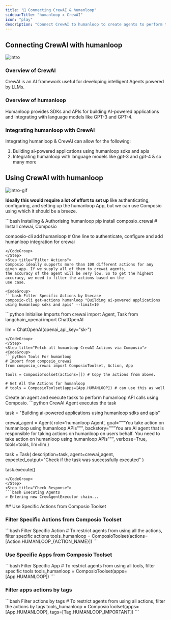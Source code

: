```yaml
---
title: "🚀 Connecting CrewAI & humanloop"
sidebarTitle: "humanloop x CrewAI"
icon: "play"
description: "Connect CrewAI to humanloop to create agents to perform tasks using natural language"
---
```


## Connecting CrewAI with humanloop
![intro](/media/intro.jpg)

### Overview of CrewAI

CrewAI is an AI framework useful for developing intelligent Agents powered by LLMs.

### Overview of humanloop

Humanloop provides SDKs and APIs for building AI-powered applications and integrating with language models like GPT-3 and GPT-4.

### Integrating humanloop with CrewAI

Integrating humanloop & CrewAI can allow for the following:

1. Building ai-powered applications using humanloop sdks and apis
2. Integrating humanloop with language models like gpt-3 and gpt-4
& so many more

## Using CrewAI with humanloop
![intro-gif](/media/intro.gif)
<Steps>
<Step title="Setting Up the Environment">

**Ideally this would require a lot of effort to set up** like authenticating, configuring, and setting up the humanloop App, but we can use Composio using which it should be a breeze.

<CodeGroup>
```bash Installing & Authorising humanloop
pip install composio_crewai # Install crewai, Composio 

composio-cli add humanloop # One line to authenticate, configure and add humanloop integration for crewai
```
</CodeGroup>
</Step>
<Step title="Filter Actions">
Composio ideally supports more than 100 different actions for any given app. If we supply all of them to crewai agents, 
the accuracy of the agent will be very low. So to get the highest accuracy, we need to filter the actions based on the 
use case.

<CodeGroup>
```bash Filter Specific Actions by Usecase
composio-cli get-actions humanloop "Building ai-powered applications using humanloop sdks and apis" --limit=10
```
</CodeGroup>

</Step>
<Step title="Import Base Packages">

<CodeGroup>
```python Initialise Imports
from crewai import Agent, Task
from langchain_openai import ChatOpenAI

llm = ChatOpenAI(openai_api_key="sk-<OPENAI KEY>")
```
</CodeGroup>
</Step>
<Step title="Fetch all humanloop CrewAI Actions via Composio">
<CodeGroup>
```python Tools For humanloop
# Import from composio_crewai
from composio_crewai import ComposioToolset, Action, App

tools = ComposioToolset(actions=[]) # Copy the actions from above. 

# Get All the Actions for humanloop
# tools = ComposioToolset(apps=[App.HUMANLOOP]) # can use this as well
```
</CodeGroup>
</Step>
<Step title="Execute the Agent">
Create an agent and execute tasks to perform humanloop API calls using Composio. 
<CodeGroup>
```python CrewAI Agent executes the task

task = "Building ai-powered applications using humanloop sdks and apis"

crewai_agent = Agent(
    role='humanloop Agent',
    goal="""You take action on humanloop using humanloop APIs""",
    backstory="""You are AI agent that is responsible for taking actions on humanloop on users behalf. You need to take action on humanloop using humanloop APIs""",
    verbose=True,
    tools=tools,
    llm=llm
)

task = Task(
    description=task,
    agent=crewai_agent,
    expected_output="Check if the task was successfully executed"
)

task.execute()
```
</CodeGroup>
</Step>
<Step title="Check Response">
```bash Executing Agents
> Entering new CrewAgentExecutor chain...
```
</Step>
</Steps>
## Use Specific Actions from Composio Toolset

### Filter Specific Actions from Composio Toolset

<CodeGroup>
```bash Filter Specific Action
# To restrict agents from using all the actions, filter specific actions
tools_humanloop = ComposioToolset(actions=[Action.HUMANLOOP_{ACTION_NAME}])
```
</CodeGroup>

### Use Specific Apps from Composio Toolset
<CodeGroup>
```bash Filter Specific App
# To restrict agents from using all tools, filter specific tools
tools_humanloop = ComposioToolset(apps=[App.HUMANLOOP])
```
</CodeGroup>

### Filter apps actions by tags 
<CodeGroup>
```bash Filter actions by tags
# To restrict agents from using all actions, filter the actions by tags
tools_humanloop = ComposioToolset(apps=[App.HUMANLOOP], tags=[Tag.HUMANLOOP_IMPORTANT])
```
</CodeGroup>